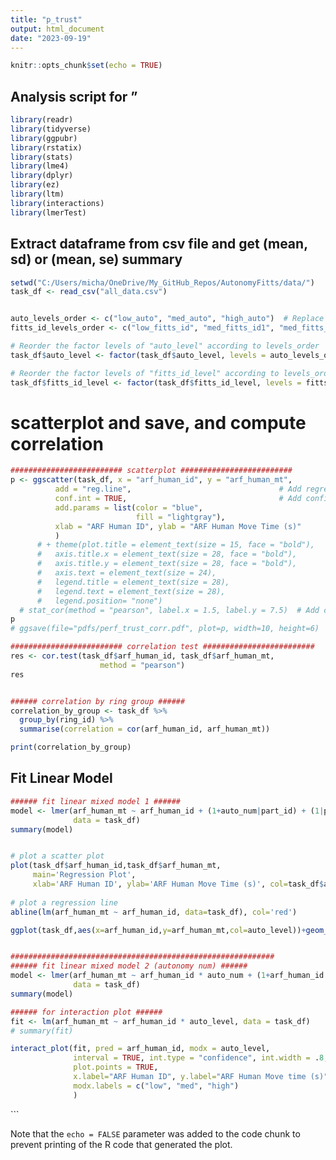 ```yaml
---
title: "p_trust"
output: html_document
date: "2023-09-19"
---
```


```r
knitr::opts_chunk$set(echo = TRUE)
```

## Analysis script for "

```r
library(readr)
library(tidyverse)
library(ggpubr)
library(rstatix)
library(stats)
library(lme4)
library(dplyr)
library(ez)
library(ltm)
library(interactions)
library(lmerTest)
```


## Extract dataframe from csv file and get (mean, sd) or (mean, se) summary

```r

setwd("C:/Users/micha/OneDrive/My_GitHub_Repos/AutonomyFitts/data/")
task_df <- read_csv("all_data.csv")


auto_levels_order <- c("low_auto", "med_auto", "high_auto")  # Replace these with your actual level names
fitts_id_levels_order <- c("low_fitts_id", "med_fitts_id1", "med_fitts_id2", "high_fitts_id")  # Replace these with your actual level names

# Reorder the factor levels of "auto_level" according to levels_order
task_df$auto_level <- factor(task_df$auto_level, levels = auto_levels_order)

# Reorder the factor levels of "fitts_id_level" according to levels_order
task_df$fitts_id_level <- factor(task_df$fitts_id_level, levels = fitts_id_levels_order)

```



# scatterplot and save, and compute correlation
```r

######################### scatterplot ######################### 
p <- ggscatter(task_df, x = "arf_human_id", y = "arf_human_mt",
          add = "reg.line",                                 # Add regression line
          conf.int = TRUE,                                  # Add confidence interval
          add.params = list(color = "blue",
                            fill = "lightgray"),
          xlab = "ARF Human ID", ylab = "ARF Human Move Time (s)"
          ) 
      # + theme(plot.title = element_text(size = 15, face = "bold"),
      #   axis.title.x = element_text(size = 28, face = "bold"),
      #   axis.title.y = element_text(size = 28, face = "bold"),
      #   axis.text = element_text(size = 24),
      #   legend.title = element_text(size = 28),
      #   legend.text = element_text(size = 28),
      #   legend.position= "none")
  # stat_cor(method = "pearson", label.x = 1.5, label.y = 7.5)  # Add correlation coefficient
p
# ggsave(file="pdfs/perf_trust_corr.pdf", plot=p, width=10, height=6)

######################### correlation test ######################### 
res <- cor.test(task_df$arf_human_id, task_df$arf_human_mt, 
                    method = "pearson")
res


###### correlation by ring group ######
correlation_by_group <- task_df %>%
  group_by(ring_id) %>%
  summarise(correlation = cor(arf_human_id, arf_human_mt))

print(correlation_by_group)

```


## Fit Linear Model

```r

###### fit linear mixed model 1 ######
model <- lmer(arf_human_mt ~ arf_human_id + (1+auto_num|part_id) + (1|part_id),
              data = task_df)
summary(model)


# plot a scatter plot 
plot(task_df$arf_human_id,task_df$arf_human_mt, 
     main='Regression Plot', 
     xlab='ARF Human ID', ylab='ARF Human Move Time (s)', col=task_df$auto_level) 
  
# plot a regression line 
abline(lm(arf_human_mt ~ arf_human_id, data=task_df), col='red') 

ggplot(task_df,aes(x=arf_human_id,y=arf_human_mt,col=auto_level))+geom_point()


###########################################################
###### fit linear mixed model 2 (autonomy num) ######
model <- lmer(arf_human_mt ~ arf_human_id * auto_num + (1+arf_human_id|part_id) + (1+auto_num|part_id) + (1|part_id),
              data = task_df)
summary(model)

###### for interaction plot ###### 
fit <- lm(arf_human_mt ~ arf_human_id * auto_level, data = task_df)
# summary(fit)

interact_plot(fit, pred = arf_human_id, modx = auto_level, 
              interval = TRUE, int.type = "confidence", int.width = .8,
              plot.points = TRUE,
              x.label="ARF Human ID", y.label="ARF Human Move time (s)", 
              modx.labels = c("low", "med", "high")
              )


```


```

Note that the `echo = FALSE` parameter was added to the code chunk to prevent printing of the R code that generated the plot.
